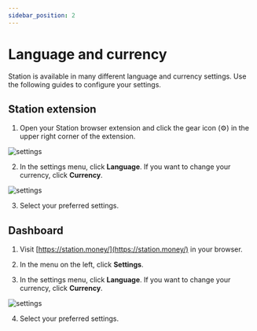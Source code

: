 ```yaml
---
sidebar_position: 2
---
```


# Language and currency

Station is available in many different language and currency settings. Use the following guides to configure your settings. 

## Station extension

1. Open your Station browser extension and click the gear icon \(⚙\) in the upper right corner of the extension. 

<img
    className="readme-img-sm"
    src="/img/screens/settings/gear.png"
    alt="settings"
/>


2. In the settings menu, click **Language**. If you want to change your currency, click **Currency**. 

<img
    className="readme-img-sm"
    src="/img/screens/settings/settings-2.png"
    alt="settings"
/>

3. Select your preferred settings. 


## Dashboard

1. Visit [https://station.money/](https://station.money/) in your browser. 

2. In the menu on the left, click **Settings**. 

3. In the settings menu, click **Language**. If you want to change your currency, click **Currency**. 

<img
    className="readme-img-lg"
    src="/img/screens/settings/currency-1.png"
    alt="settings"
/>

4. Select your preferred settings. 
